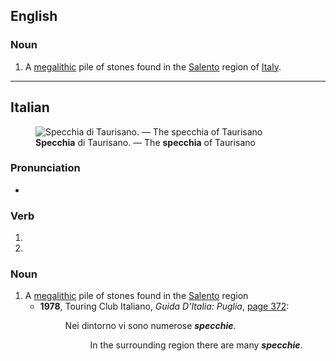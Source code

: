 ==English==

===Noun===
{{en-noun|specchie}}

# {{lb|en|archaeology}} A [[megalithic]] pile of stones found in the [[Salento]] region of [[Italy]].

----

==Italian==
{{was fwotd|2015|September|27|lang=it}}
[[File:Specchia Silva di Taurisano.jpg|thumb|'''Specchia''' di Taurisano. — The '''specchia''' of Taurisano]]

===Pronunciation===
* {{IPA|/ˈspɛkkja/|lang=it}}

===Verb===
{{head|it|verb form}}

# {{inflection of|specchiare||3|s|pres|indc|lang=it}}
# {{inflection of|specchiare||2|s|impr|lang=it}}

===Noun===
{{wikipedia|Specchia (megalite)|lang=it}}
{{it-noun|f}}

# A [[megalithic]] pile of stones found in the [[Salento]] region
#* '''1978''', Touring Club Italiano, ''Guida D’Italia: Puglia'', [https://books.google.com/books?id=Dpw8sVVqkmAC&pg=PA372&dq=%22specchie%22#v=onepage page 372]:
#*: Nei dintorno vi sono numerose '''''specchie'''''.
#*:: In the surrounding region there are many '''''specchie'''''.